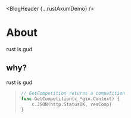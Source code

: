 
<BlogHeader {...rustAxumDemo}  />

# About
rust is gud

## why? 
rust is gud

<BlockQuote content={"This is the best blog in the history of blogs, quite possibly in the history of the earth \n - Jacob Maizel"} />

```go
// GetCompetition returns a competition
func GetCompetition(c *gin.Context) {
	c.JSON(http.StatusOK, resComp)
}
```

